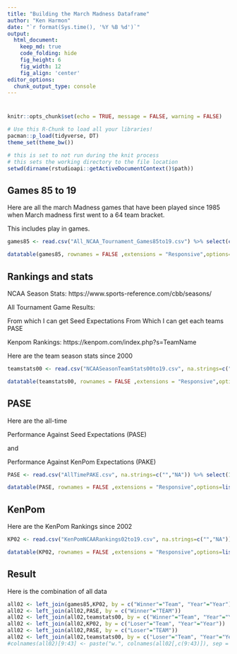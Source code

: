 ```yaml
---
title: "Building the March Madness Dataframe"
author: "Ken Harmon"
date: "`r format(Sys.time(), '%Y %B %d')`"
output:
  html_document:  
    keep_md: true
    code_folding: hide
    fig_height: 6
    fig_width: 12
    fig_align: 'center'
editor_options: 
  chunk_output_type: console
---
```


# {.tabset .tabset-fade}

```r
knitr::opts_chunk$set(echo = TRUE, message = FALSE, warning = FALSE)
```

```r
# Use this R-Chunk to load all your libraries!
pacman::p_load(tidyverse, DT)
theme_set(theme_bw())
```

```r
# this is set to not run during the knit process
# this sets the working directory to the file location
setwd(dirname(rstudioapi::getActiveDocumentContext()$path))
```



## Games 85 to 19

Here are all the march Madness games that have been played since 1985 when March madness first went to a 64 team bracket.

This includes play in games.

```r
games85 <- read.csv("All_NCAA_Tournament_Games85to19.csv") %>% select(c(2,3,5,6,8:10,12))

datatable(games85, rownames = FALSE ,extensions = "Responsive",options=list(lengthMenu = c(10,25,68)))
```

## Rankings and stats

NCAA Season Stats: https://www.sports-reference.com/cbb/seasons/

All Tournament Game Results:

  From which I can get Seed Expectations
  From Which I can get each teams PASE
  
Kenpom Rankings: https://kenpom.com/index.php?s=TeamName

Here are the team season stats since 2000

```r
teamstats00 <- read.csv("NCAASeasonTeamStats00to19.csv", na.strings=c("","NA")) 

datatable(teamstats00, rownames = FALSE ,extensions = "Responsive",options=list(lengthMenu = c(10,25,68)))
```

## PASE

Here are the all-time 

Performance Against Seed Expectations (PASE)

and

Performance Against KenPom Expectations (PAKE)

```r
PASE <- read.csv("AllTimePAKE.csv", na.strings=c("","NA")) %>% select(1:3)

datatable(PASE, rownames = FALSE ,extensions = "Responsive",options=list(lengthMenu = c(10,25,68)))
```

## KenPom

Here are the KenPom Rankings since 2002

```r
KP02 <- read.csv("KenPomNCAARankings02to19.csv", na.strings=c("","NA")) %>% select(1,3,4,5) 

datatable(KP02, rownames = FALSE ,extensions = "Responsive",options=list(lengthMenu = c(10,25,68)))
```


## Result

Here is the combination of all data

```r
all02 <- left_join(games85,KP02, by = c("Winner"="Team", "Year"="Year"))%>%filter(Year>2001)
all02 <- left_join(all02,PASE, by = c("Winner"="TEAM"))
all02 <- left_join(all02,teamstats00, by = c("Winner"="Team", "Year"="Year")) %>% select(1:12,15:45)
all02 <- left_join(all02,KP02, by = c("Loser"="Team", "Year"="Year"))
all02 <- left_join(all02,PASE, by = c("Loser"="TEAM"))
all02 <- left_join(all02,teamstats00, by = c("Loser"="Team", "Year"="Year")) %>% select(1:47,50:80)
#colnames(all02)[9:43] <- paste("w.", colnames(all02[,c(9:43)]), sep = "")
```

